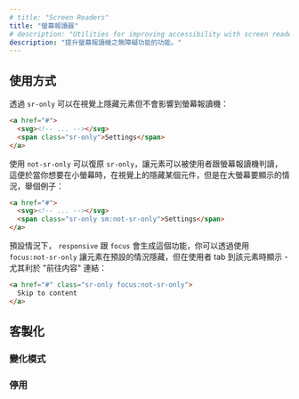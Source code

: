 ```yaml
---
# title: "Screen Readers"
title: "螢幕報讀器"
# description: "Utilities for improving accessibility with screen readers."
description: "提升螢幕報讀機之無障礙功能的功能。"
---
```




<!-- ## Usage -->
## 使用方式

<!-- Use `sr-only` to hide an element visually without hiding it from screen readers: -->
透過 `sr-only` 可以在視覺上隱藏元素但不會影響到螢幕報讀機：

```html
<a href="#">
  <svg><!-- ... --></svg>
  <span class="sr-only">Settings</span>
</a>
```

<!-- Use `not-sr-only` to undo `sr-only`, making an element visible to sighted users as well as screen readers. This can be useful when you want to visually hide something on small screens but show it on larger screens for example: -->
使用 `not-sr-only` 可以復原 `sr-only`，讓元素可以被使用者跟螢幕報讀機判讀，這便於當你想要在小螢幕時，在視覺上的隱藏某個元件，但是在大螢幕要顯示的情況，舉個例子：

```html
<a href="#">
  <svg><!-- ... --></svg>
  <span class="sr-only sm:not-sr-only">Settings</span>
</a>
```

<!-- By default, `responsive` and `focus` variants are generated for these utilities. You can use `focus:not-sr-only` to make an element visually hidden by default but visible when the user tabs to it — useful for "skip to content" links: -->
預設情況下， `responsive` 跟 `focus` 會生成這個功能，你可以透過使用 `focus:not-sr-only` 讓元素在預設的情況隱藏，但在使用者 tab 到該元素時顯示 - 尤其利於 "前往内容" 連結：

```html
<a href="#" class="sr-only focus:not-sr-only">
  Skip to content
</a>
```

<!-- ## Customizing -->
## 客製化

<!-- ### Variants -->
### 變化模式

<Variants plugin="accessibility" />

<!-- ### Disabling -->
### 停用

<Disabling plugin="accessibility" />
